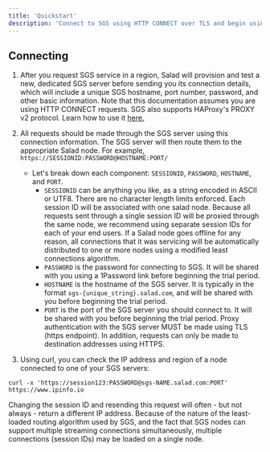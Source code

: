 ```yaml
---
title: 'Quickstart'
description: 'Connect to SGS using HTTP CONNECT over TLS and begin using it in production'
---
```


## Connecting

1. After you request SGS service in a region, Salad will provision and test a new, dedicated SGS server before sending
   you its connection details, which will include a unique SGS hostname, port number, password, and other basic
   information.
   <Note>
     Note that this documentation assumes you are using HTTP CONNECT requests. SGS also supports HAProxy's PROXY v2
     protocol. Learn how to use it [here.](/gateway-service/proxy-v2)
   </Note>
2. All requests should be made through the SGS server using this connection information. The SGS server will then route
   them to the appropriate Salad node. For example, `https://SESSIONID:PASSWORD@HOSTNAME:PORT/`

   - Let's break down each component: `SESSIONID`, `PASSWORD`, `HOSTNAME`, and `PORT`.
     - `SESSIONID` can be anything you like, as a string encoded in ASCII or UTF8. There are no character length limits
       enforced. Each session ID will be associated with one salad node. Because all requests sent through a single
       session ID will be proxied through the same node, we recommend using separate session IDs for each of your end
       users. If a Salad node goes offline for any reason, all connections that it was servicing will be automatically
       distributed to one or more nodes using a modified least connections algorithm.
     - `PASSWORD` is the password for connecting to SGS. It will be shared with you using a 1Password link before
       beginning the trial period.
     - `HOSTNAME` is the hostname of the SGS server. It is typically in the format `sgs-{unique_string}.salad.com`, and
       will be shared with you before beginning the trial period.
     - `PORT` is the port of the SGS server you should connect to. It will be shared with you before beginning the trial
       period.
       <Note>
         Proxy authentication with the SGS server MUST be made using TLS (https endpoint). In addition, requests can
         only be made to destination addresses using HTTPS.
       </Note>

3. Using curl, you can check the IP address and region of a node connected to one of your SGS servers:

```shell sgs_connection.sh
curl -x 'https://session123:PASSWORD@sgs-NAME.salad.com:PORT' https://www.ipinfo.io
```

<Note>
  Changing the session ID and resending this request will often - but not always - return a different IP address.
  Because of the nature of the least-loaded routing algorithm used by SGS, and the fact that SGS nodes can support
  multiple streaming connections simultaneously, multiple connections (session IDs) may be loaded on a single node.
</Note>
